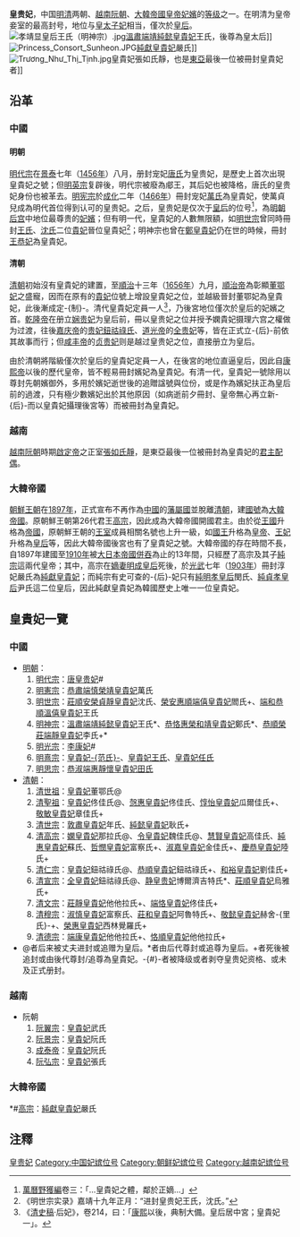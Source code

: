 '''皇贵妃'''，中国[[明朝|明]][[清朝|清]]两朝、[[越南|越南]][[阮朝|阮朝]]、[[大韓帝國|大韓帝國]][[皇帝|皇帝]][[妃嬪|妃嬪]]的[[等级|等级]]之一。在明清为皇帝妾室的最高封号，地位与[[皇太子妃|皇太子妃]]相当，僅次於[[皇后|皇后]]。
[[File:孝靖显皇后王氏（明神宗）.jpg|thumb]][[孝靖皇太后|溫肅端靖純懿皇貴妃]]王氏，後尊為皇太后]]
[[File:Princess_Consort_Sunheon.JPG|thumb]][[純獻皇貴妃|純獻皇貴妃]]嚴氏]]
[[File:Trương_Như_Thị_Tịnh.jpg|thumb]]皇貴妃張如氏靜，也是[[東亞|東亞]]最後一位被冊封皇貴妃者]]

==沿革==
===中國===
====明朝====
[[景泰帝|明代宗]]在[[景泰帝|景泰]]七年（[[1456年|1456年]]）八月，册封宠妃[[唐皇贵妃|唐氏]]为皇贵妃，是歷史上首次出現皇貴妃之號；但[[明英宗|明英宗]]复辟後，明代宗被廢為郕王，其后妃也被降格，唐氏的皇贵妃身份也被革去。[[明宪宗|明宪宗]]於[[成化|成化]]二年（[[1466年|1466年]]）冊封宠妃[[万贵妃_(明朝)|萬氏]]為皇貴妃，使萬貞兒成為明代首位得到认可的皇贵妃。之后，皇贵妃是仅次于[[皇后|皇后]]的位号<ref>[[萬曆野獲編|萬曆野獲編]]卷三：「...皇貴妃之體，鄰於正嫡...」</ref>，為[[明朝皇室|明朝后宫]]中地位最尊贵的[[妃嬪|妃嬪]]；但有明一代，皇貴妃的人數無限額，如[[明世宗|明世宗]]曾同時冊封[[王贵妃_(明世宗)|王氏]]、[[沈貴妃_(明世宗)|沈氏]]二位[[貴妃|貴妃]]晉位皇貴妃<ref>《明世宗实录》嘉靖十九年正月：“进封皇贵妃王氏，沈氏。”</ref>；明神宗也曾在[[郑贵妃|鄭皇貴妃]]仍在世的時候，冊封[[孝靖皇太后|王恭妃]]為皇貴妃。

====清朝====
[[清朝|清朝]]初始沒有皇貴妃的建置，至[[順治|順治]]十三年（[[1656年|1656年]]）九月，[[順治帝|順治帝]]為彰顯[[孝獻端敬皇后|董鄂妃]]之盛寵，因而在原有的[[貴妃|貴妃]]位號上增設皇貴妃之位，並越級晉封董鄂妃為皇貴妃，此後漸成定-{制}-。清代皇貴妃定員一人<ref>《[[清史稿|清史稿]]‧后妃》，卷214，曰：「[[康熙帝|康熙]]以後，典制大備。皇后居中宮；皇貴妃一」。</ref>，乃後宮地位僅次於皇后的妃嬪之首。[[乾隆帝|乾隆帝]]在册立[[清高宗继皇后|娴贵妃]]为皇后前，冊以皇贵妃之位并授予嫻貴妃摄理六宫之權做为过渡，往後[[嘉庆帝|嘉庆帝]]的[[孝和睿皇后|贵妃鈕祜祿氏]]、[[道光帝|道光帝]]的[[孝全成皇后|全贵妃]]等，皆在正式立-{后}-前依其故事而行；但[[咸丰帝|咸丰帝]]的[[慈安太后|贞贵妃]]则是越过皇贵妃之位，直接册立为皇后。

由於清朝將階級僅次於皇后的皇貴妃定員一人，在後宮的地位直逼皇后，因此自[[康熙帝|康熙帝]]以後的歷代皇帝，皆不輕易冊封嬪妃為皇貴妃。有清一代，皇貴妃一號除用以尊封先朝嬪御外，多用於嬪妃逝世後的追贈諡號與位份，或是作為嬪妃扶正為皇后前的過渡，只有極少數嬪妃出於其他原因（如病逝前夕冊封、皇帝無心再立新-{后}-而以皇貴妃攝理後宮等）而被冊封為皇貴妃。

===越南===
[[越南|越南]][[阮朝|阮朝]]時期[[啟定帝|啟定帝]]之正室[[張如氏靜|張如氏靜]]，是東亞最後一位被冊封為皇貴妃的[[君主配偶|君主配偶]]。

===大韓帝國===
[[朝鮮王朝|朝鮮王朝]]在[[1897年|1897年]]，正式宣布不再作為[[中國|中國]]的[[朝貢|藩屬國]]並脫離[[清朝|清朝]]，建[[國號|國號]]為[[大韓帝國|大韓帝國]]。原朝鮮王朝第26代君王[[朝鮮高宗|高宗]]，因此成為大韓帝國開國君主。由於從[[王國|王國]]升格為[[帝國|帝國]]，原朝鮮王朝的[[王室|王室]]成員相關名號也上升一級，如[[國王|國王]]升格為[[皇帝|皇帝]]、[[王妃|王妃]]升格為[[皇后|皇后]]等，因此大韓帝國後宮也有了皇貴妃之號。大韓帝國的存在時間不長，自1897年建國至[[1910年|1910年]]被[[大日本帝國|大日本帝國]][[日韓合併|併吞]]為止的13年間，只經歷了高宗及其子[[朝鮮純宗|純宗]]這兩代皇帝；其中，高宗在[[嫡妻|嫡妻]][[明成皇后|明成皇后]]死後，於[[光武_(年號)|光武]]七年（[[1903年|1903年]]）冊封淳妃嚴氏為[[純獻皇貴妃|純獻皇貴妃]]；而純宗有史可查的-{后}-妃只有[[純明孝皇后|純明孝皇后]]閔氏、[[純貞孝皇后|純貞孝皇后]]尹氏這二位皇后，因此純獻皇貴妃為韓國歷史上唯一一位皇貴妃。

==皇貴妃一覽==
===中國===
*[[明朝|明朝]]：
*#[[景泰帝|明代宗]]：[[唐皇贵妃|唐皇贵妃]]#
*#[[明憲宗|明憲宗]]：[[万贵妃_(明朝)|恭肅端慎榮靖皇貴妃]]萬氏
*#[[明世宗|明世宗]]：[[沈貴妃_(明世宗)|莊順安榮貞靜皇貴妃]]沈氏、[[阎贵妃_(明世宗)|榮安惠順端僖皇貴妃]]閻氏+、[[王贵妃_(明世宗)|端和恭順溫僖皇貴妃]]王氏
*#[[明神宗|明神宗]]：[[孝靖皇太后|溫肅端靖純懿皇貴妃]]王氏*、[[孝宁太皇太后|恭恪惠榮和靖皇貴妃]]鄭氏*、[[孝敬太皇太后|恭順榮莊端靜皇貴妃]]李氏+*
*#[[明光宗|明光宗]]：[[李康妃|李康妃]]#
*#[[明熹宗|明熹宗]]：[[范慧妃_(明熹宗)|皇貴妃-{范氏}-]]、[[王良妃|皇貴妃王氏]]、[[任容妃_(明熹宗)|皇貴妃任氏]]
*#[[崇禎帝|明思宗]]：[[田皇貴妃|恭淑端惠靜懷皇貴妃田氏]]
*[[清朝|清朝]]：
*#[[顺治帝|清世祖]]：[[孝獻端敬皇后|皇貴妃]]董鄂氏@
*#[[康熙帝|清聖祖]]：[[孝懿仁皇后|皇貴妃]]佟佳氏@、[[悫惠皇贵妃|愨惠皇貴妃]]佟佳氏、[[惇怡皇貴妃|惇怡皇貴妃]]瓜爾佳氏+、[[敬敏皇貴妃|敬敏皇貴妃]]章佳氏+
*#[[雍正帝|清世宗]]：[[敦肅皇貴妃|敦肅皇貴妃]]年氏、[[純懿皇貴妃|純懿皇貴妃]]耿氏+
*#[[乾隆帝|清高宗]]：[[清高宗继皇后|嫻皇貴妃]]那拉氏@、[[孝儀純皇后|令皇貴妃]]魏佳氏@、[[慧賢皇貴妃|慧賢皇貴妃]]高佳氏、[[純惠皇貴妃|純惠皇貴妃]]蘇氏、[[哲憫皇貴妃|哲憫皇貴妃]]富察氏+、[[淑嘉皇貴妃|淑嘉皇貴妃]]金佳氏+、[[慶恭皇貴妃|慶恭皇貴妃]]陸氏+
*#[[嘉庆帝|清仁宗]]：[[孝和睿皇后|皇貴妃]]鈕祜祿氏@、[[恭顺皇贵妃|恭順皇貴妃]]鈕祜祿氏+、[[和裕皇贵妃|和裕皇貴妃]]劉佳氏+
*#[[道光帝|清宣宗]]：[[孝全成皇后|全皇貴妃]]鈕祜祿氏@、[[孝静成皇后|静皇贵妃]]博爾濟吉特氏*、[[莊順皇貴妃|莊順皇貴妃]]烏雅氏+
*#[[咸丰帝|清文宗]]：[[莊靜皇貴妃|莊靜皇貴妃]]他他拉氏+、[[端恪皇貴妃|端恪皇貴妃]]佟佳氏+
*#[[同治帝|清穆宗]]：[[淑慎皇貴妃|淑慎皇貴妃]]富察氏、[[莊和皇貴妃|莊和皇貴妃]]阿魯特氏+、[[敬懿皇贵妃|敬懿皇貴妃]]赫舍-{里氏}-+、[[敦惠皇貴妃|榮惠皇貴妃]]西林覺羅氏+
*#[[光绪帝|清德宗]]：[[瑾妃|端康皇貴妃]]他他拉氏+、[[珍妃|恪順皇貴妃]]他他拉氏+
*@者后来被丈夫进封或追赠为皇后。*者由后代尊封或追尊为皇后。+者死後被追封或由後代尊封/追尊為皇貴妃。-{#}-者被降级或者剥夺皇贵妃资格、或未及正式册封。

===越南===
*阮朝
*#[[嗣德帝|阮翼宗]]：[[武氏諧|皇貴妃]]武氏
*#[[同慶帝|阮景宗]]：[[阮有氏嫻|皇貴妃]]阮氏
*#[[成泰帝|成泰帝]]：[[阮氏媖|皇貴妃]]阮氏
*#[[啟定帝|阮弘宗]]：[[張如氏靜|皇貴妃]]張氏

===大韓帝國===
*#[[朝鮮高宗|高宗]]：[[純獻皇貴妃|純獻皇貴妃]]嚴氏

==注釋==
<references/>

[[Category:皇贵妃|]]
[[Category:中国妃嫔位号|Category:中国妃嫔位号]]
[[Category:朝鲜妃嫔位号|Category:朝鲜妃嫔位号]]
[[Category:越南妃嫔位号|Category:越南妃嫔位号]]